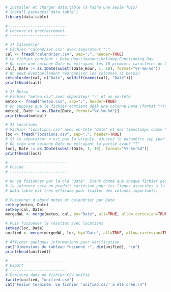 ```r
# Installer et charger data.table (à faire une seule fois)
# install.packages("data.table")
library(data.table)

# -------------------------
# Lecture et prétraitement
# -------------------------

# 1) Calendrier
# Fichier "calendrier.csv" avec séparateur ";"
cal <- fread("calendrier.csv", sep=";", header=TRUE)
# Le fichier contient : Date_Hour;Seasons;Holiday;Functioning.Day
# On crée une colonne Date en extrayant les 10 premiers caractères de Date_Hour
cal[, Date := as.IDate(substr(Date_Hour, 1, 10), format="%Y-%m-%d")]
# On peut éventuellement réorganiser les colonnes si besoin
setcolorder(cal, c("Date", setdiff(names(cal), "Date")))
print(head(cal))

# 2) Meteo
# Fichier "meteo.csv" avec séparateur ";" et un en-tête
meteo <- fread("meteo.csv", sep=";", header=TRUE)
# On suppose que le fichier contient déjà une colonne Date (format "YYYY-MM-DD")
meteo[, Date := as.IDate(Date, format="%Y-%m-%d")]
print(head(meteo))

# 3) Locations
# Fichier "locations.csv" avec en-tête "Date" et des timestamps comme "2017-12-01T00:00:19.000Z"
loc <- fread("locations.csv", sep=",", header=TRUE)
# Si le séparateur n'est pas la virgule, ajustez le paramètre sep (par exemple, sep="\t")
# On crée une colonne Date en extrayant la partie avant "T"
loc[, Date := as.IDate(substr(Date, 1, 10), format="%Y-%m-%d")]
print(head(loc))

# -------------------------
# Fusion
# -------------------------

# On va fusionner par la clé "Date". Étant donné que chaque fichier peut contenir plusieurs lignes par date,
# la jointure sera un produit cartésien pour les lignes associées à la même date.
# data.table est très efficace pour traiter des volumes importants.

# Fusionner d'abord meteo et calendrier par Date
setkey(meteo, Date)
setkey(cal, Date)
mergedWL <- merge(meteo, cal, by="Date", all=TRUE, allow.cartesian=TRUE)

# Puis fusionner le résultat avec locations
setkey(loc, Date)
unified <- merge(mergedWL, loc, by="Date", all=TRUE, allow.cartesian=TRUE)

# Afficher quelques informations pour vérification
cat("Dimensions du tableau fusionné :", dim(unified), "\n")
print(head(unified))

# -------------------------
# Export
# -------------------------
# Écriture dans un fichier CSV unifié
fwrite(unified, "unified.csv")
cat("Fusion terminée. Le fichier 'unified.csv' a été créé.\n")

````